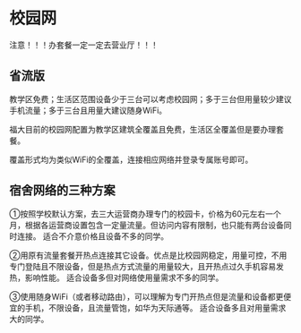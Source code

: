 # 校园网

注意！！！办套餐一定一定去营业厅！！！

## 省流版
教学区免费；生活区范围设备少于三台可以考虑校园网；多于三台但用量较少建议手机流量；多于三台且用量大建议随身WiFi。

福大目前的校园网配置为教学区建筑全覆盖且免费，生活区全覆盖但是要办理套餐。

覆盖形式均为类似WiFi的全覆盖，连接相应网络并登录专属账号即可。

## 宿舍网络的三种方案

①按照学校默认方案，去三大运营商办理专门的校园卡，价格为60元左右一个月，根据各运营商设置包含一定量流量。但访问内容有限制，也只能有两台设备同时连接。
适合不介意价格且设备不多的同学。

②用原有流量套餐开热点连接其它设备。优点是比校园网稳定，用量可控，不用专门登陆且不限设备，但是热点方式流量的用量较大，且开热点过久手机容易发热，影响性能。
适合设备多但对网络使用量需求不多的同学。

③使用随身WiFi（或者移动路由），可以理解为专门开热点但是流量和设备都更便宜的手机，不限设备，且流量管饱，如华为天际通等。
适合设备多且对用量需求大的同学。